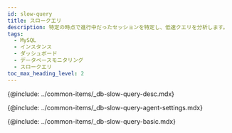 ```yaml
---
id: slow-query
title: スロークエリ
description: 特定の時点で進行中だったセッションを特定し、低速クエリを分析します。
tags:
  - MySQL
  - インスタンス
  - ダッシュボード
  - データベースモニタリング
  - スロークエリ
toc_max_heading_level: 2
---
```


<!-- 概要 -->

{@include: ../common-items/_db-slow-query-desc.mdx}

<!-- 슬로우 쿼리 에이전트 설정 -->

{@include: ../common-items/_db-slow-query-agent-settings.mdx} 

<!-- 기본 화면 안내 -->

{@include: ../common-items/_db-slow-query-basic.mdx} 
